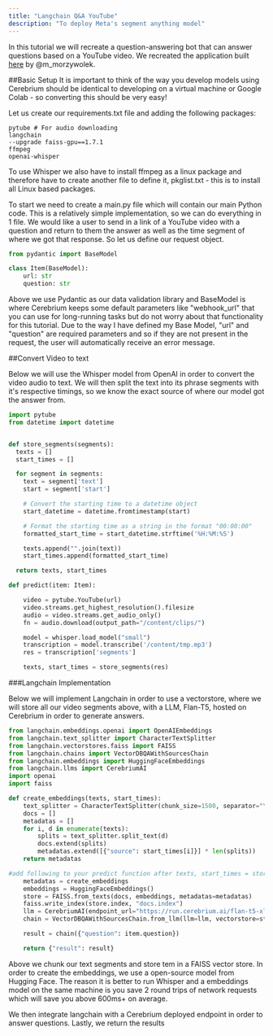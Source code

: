 ```yaml
---
title: "Langchain Q&A YouTube"
description: "To deploy Meta's segment anything model"
---
```


In this tutorial we will recreate a question-answering bot that can answer questions based on a YouTube video. We recreated the application built [here](https://colab.research.google.com/drive/1sKSTjt9cPstl_WMZ86JsgEqFG-aSAwkn?usp=sharing) by @m_morzywolek.

##Basic Setup
It is important to think of the way you develop models using Cerebrium should be identical to developing on a virtual machine or Google Colab - so converting this should be very easy!

Let us create our requirements.txt file and adding the following packages:

```
pytube # For audio downloading
langchain
--upgrade faiss-gpu==1.7.1
ffmpeg
openai-whisper
```

To use Whisper we also have to install ffmpeg as a linux package and therefore have to create another file to define it, pkglist.txt - this is to install all Linux based packages. 

To start we need to create a main.py file which will contain our main Python code. This is a relatively simple implementation, so we can do everything in 1 file. We would like a user to send in a link of a YouTube video with a question and return to them the answer as well as the time segment of where we got that response.
So let us define our request object.

```python
from pydantic import BaseModel

class Item(BaseModel):
    url: str
    question: str
```

Above we use Pydantic as our data validation library and BaseModel is where Cerebrium keeps some default parameters like "webhook_url" that you can use for long-running tasks but do not worry about that functionality for this tutorial. Due to the way I have defined my Base Model, "url" and "question" are required parameters and so if they are not present in the request, the user will automatically receive an error message. 

##Convert Video to text

Below we will use the Whisper model from OpenAI in order to convert the video audio to text. We will then split the text into its phrase segments with it's respective timings, so we know the exact source of where our model got the answer from.

```python
import pytube 
from datetime import datetime


def store_segments(segments):
  texts = []
  start_times = []

  for segment in segments:
    text = segment['text']
    start = segment['start']

    # Convert the starting time to a datetime object
    start_datetime = datetime.fromtimestamp(start)

    # Format the starting time as a string in the format "00:00:00"
    formatted_start_time = start_datetime.strftime('%H:%M:%S')

    texts.append("".join(text))
    start_times.append(formatted_start_time)

  return texts, start_times

def predict(item: Item):

    video = pytube.YouTube(url)
    video.streams.get_highest_resolution().filesize
    audio = video.streams.get_audio_only()
    fn = audio.download(output_path="/content/clips/")

    model = whisper.load_model("small")
    transcription = model.transcribe('/content/tmp.mp3')
    res = transcription['segments']

    texts, start_times = store_segments(res)

```
###Langchain Implementation

Below we will implement Langchain in order to use a vectorstore, where we will store all our video segments above, with a LLM, Flan-T5, hosted on Cerebrium in order to generate answers.

```python
from langchain.embeddings.openai import OpenAIEmbeddings
from langchain.text_splitter import CharacterTextSplitter
from langchain.vectorstores.faiss import FAISS
from langchain.chains import VectorDBQAWithSourcesChain
from langchain.embeddings import HuggingFaceEmbeddings
from langchain.llms import CerebriumAI
import openai
import faiss

def create_embeddings(texts, start_times):
    text_splitter = CharacterTextSplitter(chunk_size=1500, separator="\n")
    docs = []
    metadatas = []
    for i, d in enumerate(texts):
        splits = text_splitter.split_text(d)
        docs.extend(splits)
        metadatas.extend([{"source": start_times[i]}] * len(splits))
    return metadatas

#add following to your predict function after texts, start_times = store_segments(res)
    metadatas = create_embeddings
    embeddings = HuggingFaceEmbeddings()
    store = FAISS.from_texts(docs, embeddings, metadatas=metadatas)
    faiss.write_index(store.index, "docs.index")
    llm = CerebriumAI(endpoint_url="https://run.cerebrium.ai/flan-t5-xl-webhook/predict")
    chain = VectorDBQAWithSourcesChain.from_llm(llm=llm, vectorstore=store)

    result = chain({"question": item.question})

    return {"result": result}

```

Above we chunk our text segments and store tem in a FAISS vector store. In order to create the embeddings, we use a open-source model from Hugging Face. The reason it is better to run Whisper and a embeddings model on the same machine is you save 2 round trips of network requests which will save you above 600ms+ on average.

We then integrate langchain with a Cerebrium deployed endpoint in order to answer questions. Lastly, we return the results